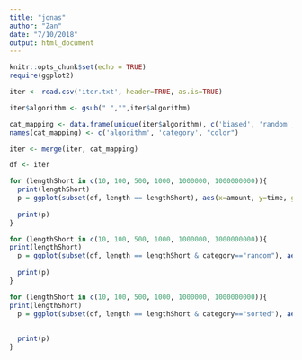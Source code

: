 ```yaml
---
title: "jonas"
author: "Zan"
date: "7/10/2018"
output: html_document
---
```


```r
knitr::opts_chunk$set(echo = TRUE)
require(ggplot2)

```

```r
iter <- read.csv('iter.txt', header=TRUE, as.is=TRUE)

iter$algorithm <- gsub(" ","",iter$algorithm)

cat_mapping <- data.frame(unique(iter$algorithm), c('biased', 'random', 'sorted', 'sorted', 'random', 'biased', 'biased', 'sorted', 'sorted', 'random', 'biased', 'sorted'), c("#ff943e","#6b00b9", "#c2b802","#eeee2a", "#ff24ff", "#16c0c9", "#25ff18", "#2a7d4c","#fa0000", "#000000", "#bcbcbc", "#439ad6"))  
names(cat_mapping) <- c('algorithm', 'category', "color")

iter <- merge(iter, cat_mapping)

df <- iter

```

```r

for (lengthShort in c(10, 100, 500, 1000, 1000000, 1000000000)){
  print(lengthShort)
  p = ggplot(subset(df, length == lengthShort), aes(x=amount, y=time, group=algorithm, color=algorithm)) + facet_wrap(~length, scales="free_x", ncol=1)+ scale_x_continuous(trans='log10') + scale_y_continuous(trans='log10') + geom_line(size=1) + theme_bw() + coord_cartesian(ylim=c(1,10000)) + scale_color_manual(values = as.vector(subset(cat_mapping,  algorithm %in% unique(subset(df,  length == lengthShort)$algorithm))$color))
  
  print(p)
}
```

```r

for (lengthShort in c(10, 100, 500, 1000, 1000000, 1000000000)){
print(lengthShort)
  p = ggplot(subset(df, length == lengthShort & category=="random"), aes(x=amount, y=time, group=algorithm, color=algorithm)) + facet_wrap(~length, scales="free_x", ncol=1)+ scale_x_continuous(trans='log10') + scale_y_continuous(trans='log10') + geom_line(size=1) + theme_bw()+ coord_cartesian(ylim=c(1,10000)) + scale_color_manual(values = as.vector(subset(cat_mapping,  algorithm %in% unique(subset(df,  length == lengthShort & category =="random")$algorithm))$color))
  
  print(p)
}

for (lengthShort in c(10, 100, 500, 1000, 1000000, 1000000000)){
print(lengthShort)
  p = ggplot(subset(df, length == lengthShort & category=="sorted"), aes(x=amount, y=time, group=algorithm, color=algorithm)) + facet_wrap(~length, scales="free_x", ncol=1)+ scale_x_continuous(trans='log10') + scale_y_continuous(trans='log10') + geom_line(size=1) + theme_bw()+ coord_cartesian(ylim=c(1,10000)) + scale_color_manual(values = as.vector(subset(cat_mapping,  algorithm %in% unique(subset(df,  length == lengthShort & category =="sorted")$algorithm))$color))
  
  
  print(p)
}

```
